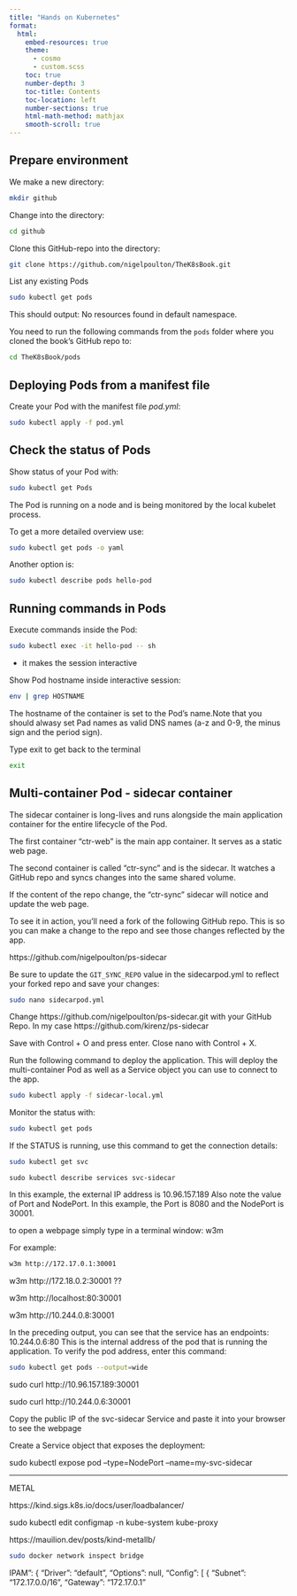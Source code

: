 ```yaml
---
title: "Hands on Kubernetes" 
format: 
  html: 
    embed-resources: true
    theme: 
      - cosmo 
      - custom.scss 
    toc: true 
    number-depth: 3  
    toc-title: Contents 
    toc-location: left 
    number-sections: true 
    html-math-method: mathjax 
    smooth-scroll: true 
---
```



## Prepare environment

We make a new directory:

```bash
mkdir github
```

Change into the directory:


```bash
cd github
```

Clone this GitHub-repo into the directory:

```bash
git clone https://github.com/nigelpoulton/TheK8sBook.git
```

List any existing Pods

```bash
sudo kubectl get pods

```

This should output: No resources found in default namespace.


You need to run the following commands from the `pods` folder where you cloned the book’s GitHub repo to:


```bash
cd TheK8sBook/pods

```


## Deploying Pods from a manifest file


Create your Pod with the manifest file *pod.yml*:


```bash
sudo kubectl apply -f pod.yml
```


## Check the status of Pods

Show status of your Pod with:

```bash
sudo kubectl get Pods
```

The Pod is running on a node and is being monitored by the local kubelet process.


To get a more detailed overview use:


```bash
sudo kubectl get pods -o yaml
```

Another option is:


```bash
sudo kubectl describe pods hello-pod
```

## Running commands in Pods 

Execute commands inside the Pod:


```bash
sudo kubectl exec -it hello-pod -- sh

```

- it makes the session interactive

Show Pod hostname inside interactive session:


```bash
env | grep HOSTNAME
```

The hostname of the container is set to the Pod's name.Note that you should alwasy set Pad names as valid DNS names (a-z and 0-9, the minus sign and the period sign).

Type exit to get back to the terminal


```bash
exit
```

## Multi-container Pod - sidecar container

The sidecar container is long-lives and runs alongside the main application container for the entire lifecycle of the Pod.

The first container "ctr-web" is the main app container. It serves as a static web page.

The second container is called "ctr-sync" and is the sidecar. It watches a GitHub repo and syncs changes into the same shared volume.

If the content of the repo change, the "ctr-sync" sidecar will notice and update the web page.

To see it in action, you’ll need a fork of the following GitHub repo. This is so you can make a change to the repo and see those changes reflected by the app. 

https://github.com/nigelpoulton/ps-sidecar

Be sure to update the `GIT_SYNC_REPO` value in the sidecarpod.yml to reflect your forked repo and save your changes:


```bash
sudo nano sidecarpod.yml 

```

Change https://github.com/nigelpoulton/ps-sidecar.git with your GitHub Repo. In my case https://github.com/kirenz/ps-sidecar

Save with Control + O and press enter. Close nano with Control + X.

Run the following command to deploy the application. This will deploy the multi-container Pod as well as a Service object you can use to connect to the app.


```bash
sudo kubectl apply -f sidecar-local.yml

```



Monitor the status with:


```bash
sudo kubectl get pods

```

If the STATUS is running, use this command to get the connection details:


```bash
sudo kubectl get svc

```

```
sudo kubectl describe services svc-sidecar
```

In this example, the external IP address is 10.96.157.189 Also note the value of Port and NodePort. In this example, the Port is 8080 and the NodePort is 30001.


to open a webpage simply type in a terminal window: w3m <url_of_the_webpage>

For example:


```bash
w3m http://172.17.0.1:30001
```

w3m http://172.18.0.2:30001  ??

w3m http://localhost:80:30001


w3m http://10.244.0.8:30001

In the preceding output, you can see that the service has an endpoints: 10.244.0.6:80 This is the internal address of the pod that is running the application. To verify the pod address, enter this command:

```bash
sudo kubectl get pods --output=wide

```


sudo curl http://10.96.157.189:30001

sudo curl http://10.244.0.6:30001

Copy the public IP of the svc-sidecar Service and paste it into your browser to see the webpage


Create a Service object that exposes the deployment:

sudo kubectl expose pod --type=NodePort --name=my-svc-sidecar






----

METAL

https://kind.sigs.k8s.io/docs/user/loadbalancer/


sudo kubectl edit configmap -n kube-system kube-proxy


https://mauilion.dev/posts/kind-metallb/



```bash
sudo docker network inspect bridge

```

IPAM": {
            "Driver": "default",
            "Options": null,
            "Config": [
                {
                    "Subnet": "172.17.0.0/16",
                    "Gateway": "172.17.0.1"